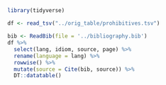 
##

```r
library(tidyverse)

df <- read_tsv("../orig_table/prohibitives.tsv")

bib <- ReadBib(file = '../bibliography.bib')
df %>% 
  select(lang, idiom, source, page) %>% 
  rename(language = lang) %>% 
  rowwise() %>% 
  mutate(source = Cite(bib, source)) %>% 
  DT::datatable()
```

